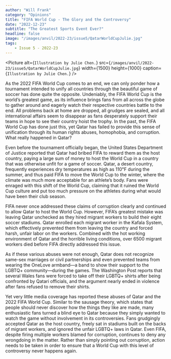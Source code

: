 ```yaml
---
author: "Will Frank"
category: "Opinions"
title: "FIFA World Cup - The Glory and the Controversy"
date: "2022-12-23"
subtitle: "The Greatest Sports Event Ever?"
headline: false
image: "/images/anvil/2022-23/issue5/QatarWorldCupJulie.jpg"
tags:
    - Issue 5 - 2022-23
---
```


<Picture
alt={`Illustration by Julie Chen.`}
src={`/images/anvil/2022-23/issue5/QatarWorldCupJulie.jpg`}
width={1500}
height={1000}
caption={`Illustration by Julie Chen.`}
/>

As the 2022 FIFA World Cup comes to an end, we can only ponder how a tournament intended to unify all countries through the beautiful game of soccer has done quite the opposite. Undeniably, the FIFA World Cup is the world’s greatest game, as its influence brings fans from all across the globe to gather around and eagerly watch their respective countries battle to the end. All problems back at home are dropped, all grudges are sealed, and all international affairs seem to disappear as fans desperately support their teams in hope to see their country hoist the trophy. In the past, the FIFA World Cup has done just this, yet Qatar has failed to provide this sense of unification through its human rights abuses, homophobia, and corruption. What really happened in Qatar?

Even before the tournament officially began, the United States Department of Justice reported that Qatar had bribed FIFA to reward them as the host country, paying a large sum of money to host the World Cup in a country that was otherwise unfit for a game of soccer. Qatar, a desert country, frequently experiences dry temperatures as high as 110℉ during the summer, and thus paid FIFA to move the World Cup to the winter, where the climate was much more acceptable for an athlete’s body. Fans were enraged with this shift of the World Cup, claiming that it ruined the World Cup culture and put too much pressure on the athletes during what would have been their club season. 

FIFA never once addressed these claims of corruption clearly and continued to allow Qatar to host the World Cup. However, FIFA’s greatest mistake was leaving Qatar unchecked as they hired migrant workers to build their eight soccer stadiums. Qatar enrolled each migrant worker in the Kafala System, which effectively prevented them from leaving the country and forced harsh, unfair labor on the workers. Combined with the hot working environment of Qatar and the horrible living conditions, over 6500 migrant workers died before FIFA directly addressed this issue. 

As if these various abuses were not enough, Qatar does not recognize same-sex marriages or civil partnerships and even prevented teams from wearing the OneLove armband—a band to show their support to the LGBTQ+ community—during the games. The Washington Post reports that several Wales fans were forced to take off their LGBTQ+ shirts after being confronted by Qatari officials, and the argument nearly ended in violence after fans refused to remove their shirts. 

Yet very little media coverage has reported these abuses of Qatar and the 2022 FIFA World Cup. Similar to the sausage theory, which states that people should never discover how the things they like are made, many enthusiastic fans turned a blind eye to Qatar because they simply wanted to watch the game without involvement in its controversies. Fans grudgingly accepted Qatar as the host country, freely sat in stadiums built on the backs of migrant workers, and ignored the unfair LGBTQ+ laws in Qatar. Even FIFA, despite firing multiple workers blamed for corruption, continues to deny any wrongdoing in the matter. Rather than simply pointing out corruption, action needs to be taken in order to ensure that a World Cup with this level of controversy never happens again.

